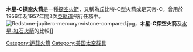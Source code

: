{{Infobox Rocket-1
|image =Jupiter_c_pad.jpg
|caption =於發射台的木星-C探空火箭
|function =[[探空火箭|探空火箭]]
|manufacturer =[[陸軍彈道飛彈署|陸軍彈道飛彈署]]
|country-origin =[[美國|美國]]
|status =退役
|sites =[[卡納維爾角空軍基地|卡納維爾角空軍基地]]<br>[[卡納維爾角空軍基地第5號發射臺|第5號]]及[[卡納維爾角空軍基地第6號發射臺|第6號]]發射臺
|height =21.2 [[公尺|公尺]]
|diameter =1.78 公尺
|mass =28,500 [[公斤|公斤]]
|stages =3

|payload-location =[[亞軌道|亞軌道]]
|payload =11 [[公斤|公斤]]
|launches =3 
|success =1  
|fail =2
|partial =1
|first =1956年9月20日
|last =1957年8月8日

|stage1name =[[紅石火箭|紅石火箭]] (延長)
|stage1engines =1 個[[A-7_(火箭引擎)|A-7]]
|stage1thrust =42,439 公斤
|stage1SI =235 秒
|stage1time =155 秒
|stage1fuel =[[液態氧|液態氧]]/[[海代恩|海代恩]]

|stage2name =[[Sergeant_(火箭)|Sergeant]]火箭群組
|stage2engines =11個 [[固態火箭發動機|固態火箭]]
|stage2thrust =7,480 公斤
|alt-stage2thrust =
|stage2SI =214 秒
|stage2time =6 秒
|stage2fuel =[[固態火箭發動機|固態火箭]]

|stage3name =[[Sergeant_(火箭)|Sergeant]]火箭群組
|stage3engines =3個[[固態火箭發動機|固態火箭]]
|stage3thrust =2,040 公斤
|alt-stage3thrust =
|stage3SI =214 秒
|stage3time =6 秒
|stage3fuel =[[固態火箭發動機|固態火箭]]
}}

'''木星-C探空火箭'''是一種[[探空火箭|探空火箭]]，又稱為丘比特-C型火箭或是天帝-C，曾用於1956年及1957年間3次[[亞軌道|亞軌道]]飛行任務中。
[[File:Redstone-jupiterc-mercuryredstone-compared.jpg|left]]，'''木星-C探空火箭'''及[[水星-紅石火箭|水星-紅石火箭]]的比較]]

[[Category:运载火箭|Category:运载火箭]]
[[Category:美国太空载具|Category:美国太空载具]]